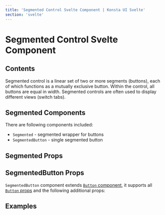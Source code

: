 ```yaml
---
title: 'Segmented Control Svelte Component | Konsta UI Svelte'
section: 'svelte'
---
```



# Segmented Control Svelte Component

## Contents

Segmented control is a linear set of two or more segments (buttons), each of which functions as a mutually exclusive button. Within the control, all buttons are equal in width. Segmented controls are often used to display different views (switch tabs).

## Segmented Components

There are following components included:

- `Segmented` - segmented wrapper for buttons
- `SegmentedButton` - single segmented button

## Segmented Props

<SegmentedProps />

## SegmentedButton Props

`SegmentedButton` component extends [`Button` component](/svelte/button), it supports all [`Button` props](/svelte/button#button-props) and the following additional props:

<SegmentedButtonProps />

## Examples

<SegmentedControlExample />
